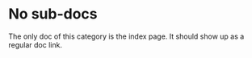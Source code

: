 # No sub-docs

The only doc of this category is the index page. It should show up as a regular doc link.
